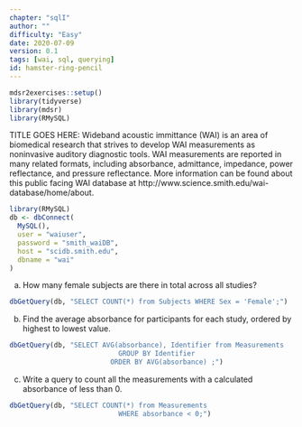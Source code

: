 ```yaml
---
chapter: "sqlI"
author: ""
difficulty: "Easy"
date: 2020-07-09 
version: 0.1
tags: [wai, sql, querying]
id: hamster-ring-pencil
---
```


```r
mdsr2exercises::setup()
library(tidyverse)
library(mdsr)
library(RMySQL)
```

TITLE GOES HERE: Wideband acoustic immittance (WAI) is an area of biomedical research that strives to develop WAI measurements as noninvasive auditory diagnostic tools. WAI measurements are reported in many related formats, including absorbance, admittance, impedance, power reflectance, and pressure reflectance. More information can be found about this public facing WAI database at http://www.science.smith.edu/wai-database/home/about.

```r
library(RMySQL)
db <- dbConnect(
  MySQL(), 
  user = "waiuser", 
  password = "smith_waiDB", 
  host = "scidb.smith.edu", 
  dbname = "wai"
)
```

a. How many female subjects are there in total across all studies?

<!--begin-answer-->
```r
dbGetQuery(db, "SELECT COUNT(*) from Subjects WHERE Sex = 'Female';")
```
<!--end-answer-->


b. Find the average absorbance for participants for each study, ordered by highest to lowest value.

<!--begin-answer-->
```r
dbGetQuery(db, "SELECT AVG(absorbance), Identifier from Measurements
                           GROUP BY Identifier
                         ORDER BY AVG(absorbance) ;")
```
<!--end-answer-->


c. Write a query to count all the measurements with a calculated absorbance of less than 0. 

<!--begin-answer-->
```r
dbGetQuery(db, "SELECT COUNT(*) from Measurements
                           WHERE absorbance < 0;")
```
<!--end-answer-->




